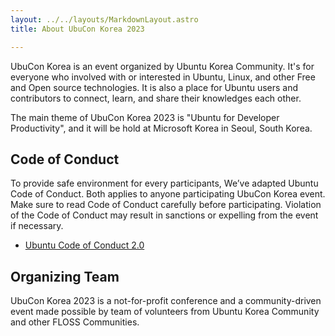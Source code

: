 ```yaml
---
layout: ../../layouts/MarkdownLayout.astro
title: About UbuCon Korea 2023

---
```


UbuCon Korea is an event organized by Ubuntu Korea Community. It's for everyone who involved with or interested in Ubuntu, Linux, and other Free and Open source technologies. It is also a place for Ubuntu users and contributors to connect, learn, and share their knowledges each other.

The main theme of UbuCon Korea 2023 is "Ubuntu for Developer Productivity", and it will be hold at Microsoft Korea in Seoul, South Korea.

## Code of Conduct

To provide safe environment for every participants, We’ve adapted Ubuntu Code of Conduct. Both applies to anyone participating UbuCon Korea event. Make sure to read Code of Conduct carefully before participating. Violation of the Code of Conduct may result in sanctions or expelling from the event if necessary.

- [Ubuntu Code of Conduct 2.0](https://ubuntu.com/community/ethos/code-of-conduct)

## Organizing Team

UbuCon Korea 2023 is a not-for-profit conference and a community-driven event made possible by team of volunteers from Ubuntu Korea Community and other FLOSS Communities.

<OrganizingMemberList />